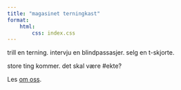 ```yaml
---
title: "magasinet terningkast"
format:
    html:
        css: index.css
---
```

trill en terning. intervju en blindpassasjer. selg en t-skjorte.

store ting kommer. det skal være #ekte?

Les [om oss](about.qmd).
